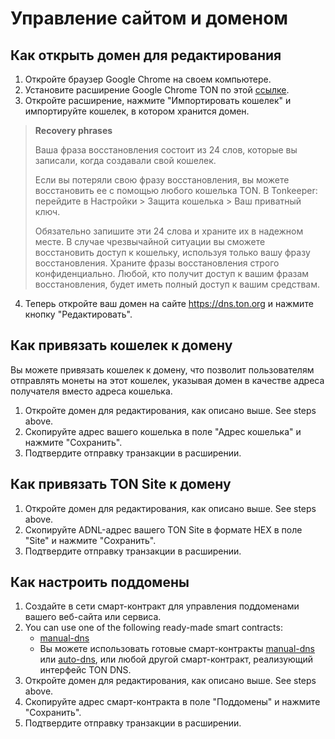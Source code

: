 
# Управление сайтом и доменом

## Как открыть домен для редактирования

1. Откройте браузер Google Chrome на своем компьютере.
2. Установите расширение Google Chrome TON по этой [ссылке](https://chrome.google.com/webstore/detail/ton-wallet/nphplpgoakhhjchkkhmiggakijnkhfnd).
3. Откройте расширение, нажмите "Импортировать кошелек" и импортируйте кошелек, в котором хранится домен.

> **Recovery phrases**
>
> Ваша фраза восстановления состоит из 24 слов, которые вы записали, когда создавали свой кошелек.
>
> Если вы потеряли свою фразу восстановления, вы можете восстановить ее с помощью любого кошелька TON.
> В Tonkeeper: перейдите в Настройки > Защита кошелька > Ваш приватный ключ.
>
> Обязательно запишите эти 24 слова и храните их в надежном месте. В случае чрезвычайной ситуации вы сможете восстановить доступ к кошельку, используя только вашу фразу восстановления.
> Храните фразы восстановления строго конфиденциально. Любой, кто получит доступ к вашим фразам восстановления, будет иметь полный доступ к вашим средствам.

4. Теперь откройте ваш домен на сайте https://dns.ton.org и нажмите кнопку "Редактировать".

## Как привязать кошелек к домену

Вы можете привязать кошелек к домену, что позволит пользователям отправлять монеты на этот кошелек, указывая домен в качестве адреса получателя вместо адреса кошелька.

1. Откройте домен для редактирования, как описано выше. See steps above.
2. Скопируйте адрес вашего кошелька в поле "Адрес кошелька" и нажмите "Сохранить".
3. Подтвердите отправку транзакции в расширении.

## Как привязать TON Site к домену

1. Откройте домен для редактирования, как описано выше. See steps above.
2. Скопируйте ADNL-адрес вашего TON Site в формате HEX в поле "Site" и нажмите "Сохранить".
3. Подтвердите отправку транзакции в расширении.

## Как настроить поддомены

1. Создайте в сети смарт-контракт для управления поддоменами вашего веб-сайта или сервиса.
2. You can use one of the following ready-made smart contracts:
   * [manual-dns](https://github.com/ton-blockchain/ton/blob/master/crypto/smartcont/dns-manual-code.fc)
   * Вы можете использовать готовые смарт-контракты [manual-dns](https://github.com/ton-blockchain/ton/blob/master/crypto/smartcont/dns-manual-code.fc) или [auto-dns](https://github.com/ton-blockchain/ton/blob/master/crypto/smartcont/dns-auto-code.fc), или любой другой смарт-контракт, реализующий интерфейс TON DNS.
3. Откройте домен для редактирования, как описано выше. See steps above.
4. Скопируйте адрес смарт-контракта в поле "Поддомены" и нажмите "Сохранить".
5. Подтвердите отправку транзакции в расширении.

<Feedback />
